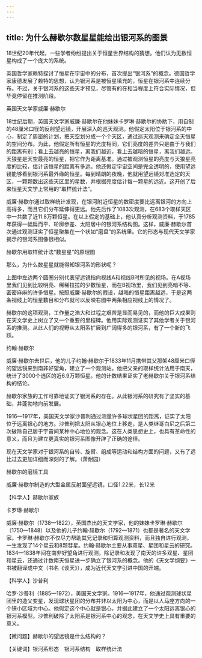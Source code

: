 ```yaml
---
---
---
```

title: 为什么赫歇尔数星星能绘出银河系的图景
---




18世纪20年代起，一些学者纷纷提出关于恒星世界结构的猜想。他们认为无数恒星构成了一个庞大的系统。

英国哲学家赖特探讨了恒星在宇宙中的分布，首次提出“银河系”的概念。德国哲学家康德发展了赖特的思想，认为银河系是被恒星填充的，恒星在银河系中连续分布。不过，关于银河系的这些天才预见，尽管有的在相当程度上符合实际情况，但毕竟停留在推测阶段。

英国天文学家威廉·赫歇尔



18世纪后期，英国天文学家威廉·赫歇尔在他妹妹卡罗琳·赫歇尔的协助下，用自制的48厘米口径的反射望远镜，开展深入的巡天观测。他假定太阳位于银河系的中心，制定了周密的计划，把天空划分成一个个天区，通过巡天观测来确定全天恒星的空间分布。为此，他假定所有恒星的光度相同，它们亮度的差异只是由于与我们的距离有别；看上去越亮的恒星，离我们越近，看上去越暗的恒星，离我们越远。天狼星是天空最亮的恒星，把它作为距离基准。通过被观测恒星的亮度与天狼星亮度的比较，估计该恒星的距离有多远。他还假定宇宙空间是完全透明的，使用望远镜能够看到银河系最外缘的恒星。每到晴朗的夜晚，他就用望远镜对准选定的天区，一颗颗数出这些天区里的星数，并根据亮度估计每一颗星的远近。这开创了后来恒星天文学上常用的“取样统计法”。

威廉·赫歇尔通过取样统计发现，在银河附近恒星的数密度要比远离银河的方向上高得多，而且它们分布延伸得更远。他先后作了1083次观测，在683个取样天区中一共数了近11.8万颗恒星。在以上假定的基础上，他认真分析观测资料，于1785年获得一幅扁而平、轮廓参差、太阳居中的银河系结构图。这样，威廉·赫歇尔首次通过观测证实了恒星聚集在一个状如“磨盘”的系统里。它的形态与现代天文学家揭示的银河系图像很相似。

赫歇尔用取样统计法“数星星”的原理图



那么，为什么数星星就能得知银河系的形状呢？

上图中左边两个圆圈分别代表望远镜指向视线A和视线B时所见的视场。在A视场里我们见到比较明亮、稀稀拉拉的少数恒星，而在B视场里，我们见到亮暗不等、密密麻麻的许多恒星。按照威廉·赫歇尔的假设，越暗的恒星距离越远，于是这两条视线上的恒星数目和分布就可以反映右图中两条相应视线上的情况了。

赫歇尔的这项观测，工作量之浩大和过程之艰苦是显而易见的，而他的巨大成果则在天文学史上树立了又一个重要的里程碑。他用实际观测证实了其他学者关于银河系的推测。从此人们的视野从太阳系扩展到广阔得多的银河系，有了一个新的飞跃。

约翰·赫歇尔



威廉·赫歇尔去世后，他的儿子约翰·赫歇尔于1833年11月携带其父那架48厘米口径的望远镜来到南非好望角，建立了一个观测站。他把父亲的取样统计法用于南天，统计了3000个选区的近6.9万颗恒星。他的计数结果证实了老赫歇尔关于银河系结构的结论。

赫歇尔家族的工作可靠地证实了银河系的存在。从此银河系的研究有了坚实的基础，并蓬勃地向前发展。

1916—1917年，美国天文学家沙普利通过测量许多球状星团的距离，证实了太阳位于远离银心的地方。沙普利把太阳从银心地位上移走，是人类继哥白尼之后第二次破除自己居于宇宙间某种中心地位的观念。这在人类思想史上，也具有革命性的意义，而且为建立更真实的银河系图像开辟了正确的途径。

现在天文学家对于银河系的自转、旋臂、组成等运动和结构方面的问题，又有了远比过去更加详细而深刻的了解。（萧耐园）

赫歇尔的磨镜工具



威廉·赫歇尔制造的大型金属反射面望远镜，口径1.22米，长12米





【科学人】赫歇尔家族

卡罗琳·赫歇尔



威廉·赫歇尔（1738—1822），英国杰出的天文学家，他的妹妹卡罗琳·赫歇尔（1750—1848）以及他的儿子约翰·赫歇尔（1792—1871）也都是著名的天文学家。卡罗琳·赫歇尔不仅尽力帮助其兄记录和归算观测资料，而且独自进行观测，一生发现了14个星云和8颗彗星。约翰·赫歇尔主要从事双星、星团和星云的研究。1834—1838年间在南非好望角进行观测，除记录和发现了南天的许多双星、星团和星云，还通过计数南天恒星进一步确立了银河系的概念。他的《天文学纲要》一书被翻译成中文（书名《谈天》），成为近代天文学引进中国的开端。

【科学人】沙普利



哈罗·沙普利（1885—1972），美国天文学家。1916—1917年，他通过观测球状星团里的造父变星，发现球状星团的分布并非以太阳为中心，而是以人马座方向的一个狭小区域为中心。他假定这个中心就是银心，并据此建立了一个太阳远离银心的银河系模型。沙普利破除了太阳系是银河系中心的观念，在天文学史上具有重要的意义。

【微问题】赫歇尔的望远镜是什么结构的？

【关键词】银河系形态　银河系结构　取样统计法